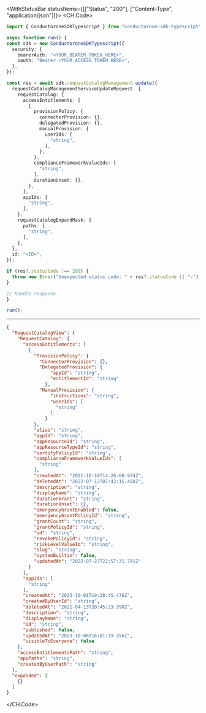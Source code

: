 

<WithStatusBar statusItems={[["Status", "200"], ["Content-Type", "application/json"]]}>
  <CH.Code>
  ```typescript Update.ts
  import { ConductoroneSDKTypescript } from "conductorone-sdk-typescript";

async function run() {
  const sdk = new ConductoroneSDKTypescript({
    security: {
      bearerAuth: "<YOUR_BEARER_TOKEN_HERE>",
      oauth: "Bearer <YOUR_ACCESS_TOKEN_HERE>",
    },
  });

  const res = await sdk.requestCatalogManagement.update({
    requestCatalogManagementServiceUpdateRequest: {
      requestCatalog: {
        accessEntitlements: [
          {
            provisionPolicy: {
              connectorProvision: {},
              delegatedProvision: {},
              manualProvision: {
                userIds: [
                  "string",
                ],
              },
            },
            complianceFrameworkValueIds: [
              "string",
            ],
            durationUnset: {},
          },
        ],
        appIds: [
          "string",
        ],
      },
      requestCatalogExpandMask: {
        paths: [
          "string",
        ],
      },
    },
    id: "<ID>",
  });

  if (res?.statusCode !== 200) {
    throw new Error("Unexpected status code: " + res?.statusCode || "-");
  }
  
  // handle response
}

run();
  ```
  ---

  ```json Example Response
  {
    "RequestCatalogView": {
      "RequestCatalog": {
        "accessEntitlements": [
          {
            "ProvisionPolicy": {
              "ConnectorProvision": {},
              "DelegatedProvision": {
                  "appId": "string",
                  "entitlementId": "string"
                },
              "ManualProvision": {
                  "instructions": "string",
                  "userIds": [
                    "string"
                  ]
                }
            },
            "alias": "string",
            "appId": "string",
            "appResourceId": "string",
            "appResourceTypeId": "string",
            "certifyPolicyId": "string",
            "complianceFrameworkValueIds": [
              "string"
            ],
            "createdAt": "2021-10-18T14:26:08.974Z",
            "deletedAt": "2022-07-12T07:42:15.458Z",
            "description": "string",
            "displayName": "string",
            "durationGrant": "string",
            "durationUnset": {},
            "emergencyGrantEnabled": false,
            "emergencyGrantPolicyId": "string",
            "grantCount": "string",
            "grantPolicyId": "string",
            "id": "string",
            "revokePolicyId": "string",
            "riskLevelValueId": "string",
            "slug": "string",
            "systemBuiltin": false,
            "updatedAt": "2022-07-27T22:57:31.791Z"
          }
        ],
        "appIds": [
          "string"
        ],
        "createdAt": "2023-10-01T19:28:45.476Z",
        "createdByUserId": "string",
        "deletedAt": "2021-04-13T20:45:23.390Z",
        "description": "string",
        "displayName": "string",
        "id": "string",
        "published": false,
        "updatedAt": "2023-10-06T16:01:19.356Z",
        "visibleToEveryone": false
      },
      "accessEntitlementsPath": "string",
      "appPaths": "string",
      "createdByUserPath": "string"
    },
    "expanded": [
      {}
    ]
  }
  ```
  </CH.Code>
</WithStatusBar>
